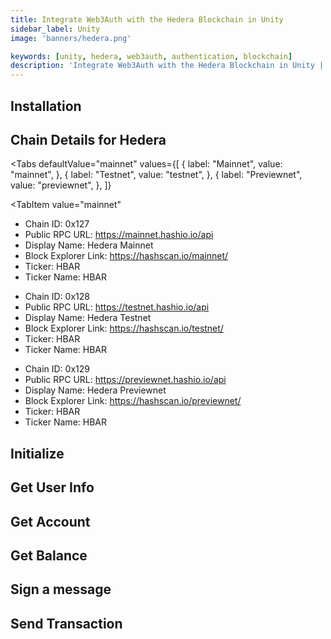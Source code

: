 ```yaml
---
title: Integrate Web3Auth with the Hedera Blockchain in Unity
sidebar_label: Unity
image: 'banners/hedera.png'

keywords: [unity, hedera, web3auth, authentication, blockchain]
description: 'Integrate Web3Auth with the Hedera Blockchain in Unity | Documentation - Web3Auth'
---
```



<SEO
  title="Integrate Web3Auth with the Hedera Blockchain in Unity"
  description="Integrate Web3Auth with the Hedera Blockchain in Unity | Documentation - Web3Auth"
  image="https://web3auth.io/docs/banners/hedera.png"
  slug="/embedded-wallets/connect-blockchain/evm/hedera/unity"
/>

## Installation

<InstallationSnippet />

## Chain Details for Hedera

<Tabs
 defaultValue="mainnet"
  values={[
    { label: "Mainnet", value: "mainnet", },
    { label: "Testnet", value: "testnet", },
    { label: "Previewnet", value: "previewnet", },
  ]}
>

<TabItem
  value="mainnet"
>

- Chain ID: 0x127
- Public RPC URL: https://mainnet.hashio.io/api
- Display Name: Hedera Mainnet
- Block Explorer Link: https://hashscan.io/mainnet/
- Ticker: HBAR
- Ticker Name: HBAR

</TabItem>
<TabItem
  value="testnet"
>

- Chain ID: 0x128
- Public RPC URL: https://testnet.hashio.io/api
- Display Name: Hedera Testnet
- Block Explorer Link: https://hashscan.io/testnet/
- Ticker: HBAR
- Ticker Name: HBAR

</TabItem>
<TabItem
  value="previewnet"
>

- Chain ID: 0x129
- Public RPC URL: https://previewnet.hashio.io/api
- Display Name: Hedera Previewnet
- Block Explorer Link: https://hashscan.io/previewnet/
- Ticker: HBAR
- Ticker Name: HBAR

</TabItem>
</Tabs>

## Initialize

<InitialisationSnippet />

## Get User Info

<UserInfoSnippet />

## Get Account

<GetAccountSnippet />

## Get Balance

<GetBalanceSnippet />

## Sign a message

<SignMessageSnippet />

## Send Transaction

<SendTransactionSnippet />
